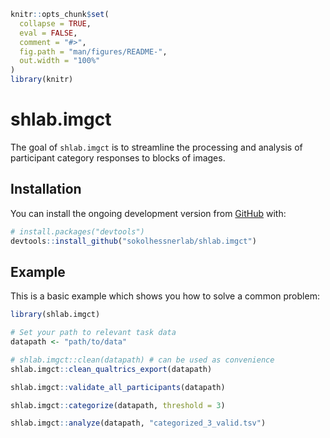 <!-- space for pandocs in future -->

<!-- README.md is generated from README.Rmd. Please edit that file -->

```r
knitr::opts_chunk$set(
  collapse = TRUE,
  eval = FALSE,
  comment = "#>",
  fig.path = "man/figures/README-",
  out.width = "100%"
)
library(knitr)
```

# shlab.imgct

<!-- badges: start -->
<!-- badges: end -->

The goal of ``shlab.imgct`` is to streamline the processing and analysis
of participant category responses to blocks of images.

## Installation

You can install the ongoing development version from [GitHub](https://github.com/) with:

``` r
# install.packages("devtools")
devtools::install_github("sokolhessnerlab/shlab.imgct")
```
## Example

This is a basic example which shows you how to solve a common problem:

```r
library(shlab.imgct)

# Set your path to relevant task data
datapath <- "path/to/data"

# shlab.imgct::clean(datapath) # can be used as convenience
shlab.imgct::clean_qualtrics_export(datapath)

shlab.imgct::validate_all_participants(datapath)

shlab.imgct::categorize(datapath, threshold = 3)

shlab.imgct::analyze(datapath, "categorized_3_valid.tsv")

```
